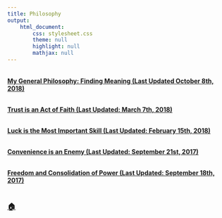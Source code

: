 ```yaml
---
title: Philosophy
output:
    html_document:
        css: stylesheet.css
        theme: null
        highlight: null
        mathjax: null
---
```


<table>
<meta name="viewport" content="width=device-width, initial-scale=1.0">
<table>

[**My General Philosophy: Finding Meaning (Last Updated October 8th, 2018)**](genphilo1.html)<br><br>

[**Trust is an Act of Faith (Last Updated: March 7th, 2018)**](trust.html)<br><br>

[**Luck is the Most Important Skill (Last Updated: February 15th, 2018)**](luck.html)<br><br>

[**Convenience is an Enemy (Last Updated: September 21st, 2017)**](convenience.html)<br><br>

[**Freedom and Consolidation of Power (Last Updated: September 18th, 2017)**](freedom.html)<br><br>

### [**🏠**](index.html)<br><br>

